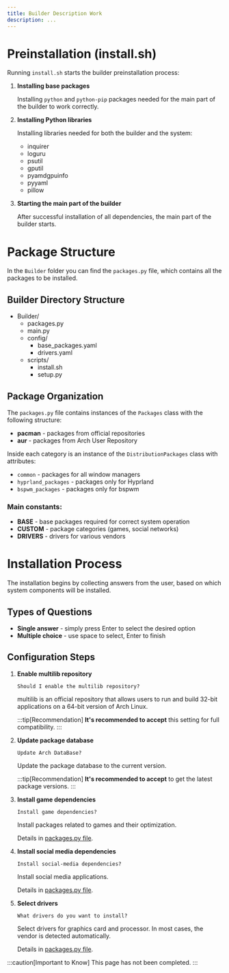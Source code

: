 ```yaml
---
title: Builder Description Work
description: ...
---
```



# Preinstallation (install.sh)
Running `install.sh` starts the builder preinstallation process:

<Steps>

1. **Installing base packages**
   
   Installing `python` and `python-pip` packages needed for the main part of the builder to work correctly.

2. **Installing Python libraries**
   
   Installing libraries needed for both the builder and the system:
   - inquirer
   - loguru
   - psutil
   - gputil
   - pyamdgpuinfo
   - pyyaml
   - pillow

3. **Starting the main part of the builder**
   
   After successful installation of all dependencies, the main part of the builder starts.

</Steps>

# Package Structure

In the `Builder` folder you can find the `packages.py` file, which contains all the packages to be installed.

## Builder Directory Structure

<FileTree>

- Builder/
  - packages.py
  - main.py
  - config/
    - base_packages.yaml
    - drivers.yaml
  - scripts/
    - install.sh
    - setup.py

</FileTree>

## Package Organization

The `packages.py` file contains instances of the `Packages` class with the following structure:

- **pacman** - packages from official repositories
- **aur** - packages from Arch User Repository

Inside each category is an instance of the `DistributionPackages` class with attributes:
- `common` - packages for all window managers
- `hyprland_packages` - packages only for Hyprland
- `bspwm_packages` - packages only for bspwm

### Main constants:
- **BASE** - base packages required for correct system operation
- **CUSTOM** - package categories (games, social networks)
- **DRIVERS** - drivers for various vendors

# Installation Process

The installation begins by collecting answers from the user, based on which system components will be installed.

## Types of Questions

- **Single answer** - simply press Enter to select the desired option
- **Multiple choice** - use space to select, Enter to finish

## Configuration Steps

<Steps>

1. **Enable multilib repository**
   
   ```
   Should I enable the multilib repository?
   ```
   
   multilib is an official repository that allows users to run and build 32-bit applications on a 64-bit version of Arch Linux.
   
   :::tip[Recommendation]
   **It's recommended to accept** this setting for full compatibility.
   :::

2. **Update package database**
   
   ```
   Update Arch DataBase?
   ```
   
   Update the package database to the current version.
   
   :::tip[Recommendation]
   **It's recommended to accept** to get the latest package versions.
   :::

3. **Install game dependencies**
   
   ```
   Install game dependencies?
   ```
   
   Install packages related to games and their optimization.
   
   Details in [packages.py file](https://github.com/meowrch/meowrch/blob/main/Builder/packages.py).

4. **Install social media dependencies**
   
   ```
   Install social-media dependencies?
   ```
   
   Install social media applications.
   
   Details in [packages.py file](https://github.com/meowrch/meowrch/blob/main/Builder/packages.py).

5. **Select drivers**
   
   ```
   What drivers do you want to install?
   ```
   
   Select drivers for graphics card and processor. In most cases, the vendor is detected automatically.
   
   Details in [packages.py file](https://github.com/meowrch/meowrch/blob/main/Builder/packages.py).

</Steps>

:::caution[Important to Know]
This page has not been completed. 
:::